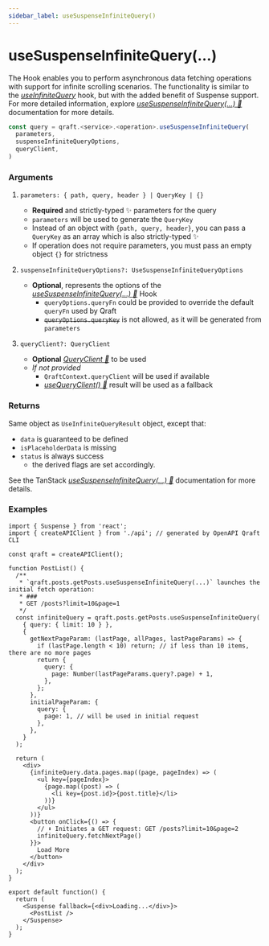 ```yaml
---
sidebar_label: useSuspenseInfiniteQuery()
---
```


# useSuspenseInfiniteQuery(...)

The Hook enables you to perform asynchronous data fetching operations with support for infinite scrolling scenarios.
The functionality is similar to the [_useInfiniteQuery_](/hooks/useInfiniteQuery.mdx) hook, but with the added benefit
of Suspense support.
For more detailed information, explore [_useSuspenseInfiniteQuery(...) 🌴_](https://tanstack.com/query/latest/docs/framework/react/reference/useSuspenseInfiniteQuery) documentation for more details.

```ts
const query = qraft.<service>.<operation>.useSuspenseInfiniteQuery(
  parameters,
  suspenseInfiniteQueryOptions,
  queryClient,
)
```

### Arguments

1.  `parameters: { path, query, header } | QueryKey | {}`
    - **Required** and strictly-typed ✨ parameters for the query
    - `parameters` will be used to generate the `QueryKey`
    - Instead of an object with `{path, query, header}`, you can pass a `QueryKey` as an array
      which is also strictly-typed ✨
    - If operation does not require parameters, you must pass an empty object `{}` for strictness

2.  `suspenseInfiniteQueryOptions?: UseSuspenseInfiniteQueryOptions`
    - **Optional**, represents the options of the
      [_useSuspenseInfiniteQuery(...) 🌴_](https://tanstack.com/query/latest/docs/framework/react/reference/useSuspenseInfiniteQuery)
      Hook
      - `queryOptions.queryFn` could be provided to override the default `queryFn` used by Qraft
      - ~~`queryOptions.queryKey`~~ is not allowed, as it will be generated from `parameters`

3.  `queryClient?: QueryClient`
    - **Optional** [_QueryClient 🌴_](https://tanstack.com/query/latest/docs/reference/QueryClient) to be used
    - _If not provided_
      - `QraftContext.queryClient` will be used if available
      - [_useQueryClient() 🌴_](https://tanstack.com/query/latest/docs/framework/react/reference/useQueryClient)
        result will be used as a fallback

### Returns

Same object as `UseInfiniteQueryResult` object, except that:

- `data` is guaranteed to be defined
- `isPlaceholderData` is missing
- `status` is always success
  - the derived flags are set accordingly.

See the TanStack [_useSuspenseInfiniteQuery(...) 🌴_](https://tanstack.com/query/latest/docs/framework/react/reference/useSuspenseInfiniteQuery#:~:text=placeholderData-,Returns,-Same%20object%20as)
documentation for more details.

### Examples

```tsx title="src/PostList.tsx"
import { Suspense } from 'react';
import { createAPIClient } from './api'; // generated by OpenAPI Qraft CLI

const qraft = createAPIClient();

function PostList() {
  /**
   * `qraft.posts.getPosts.useSuspenseInfiniteQuery(...)` launches the initial fetch operation:
   * ###
   * GET /posts?limit=10&page=1
   */
  const infiniteQuery = qraft.posts.getPosts.useSuspenseInfiniteQuery(
    { query: { limit: 10 } },
    {
      getNextPageParam: (lastPage, allPages, lastPageParams) => {
        if (lastPage.length < 10) return; // if less than 10 items, there are no more pages
        return {
          query: {
            page: Number(lastPageParams.query?.page) + 1,
          },
        };
      },
      initialPageParam: {
        query: {
          page: 1, // will be used in initial request
        },
      },
    }
  );

  return (
    <div>
      {infiniteQuery.data.pages.map((page, pageIndex) => (
        <ul key={pageIndex}>
          {page.map((post) => (
            <li key={post.id}>{post.title}</li>
          ))}
        </ul>
      ))}
      <button onClick={() => {
        // ⬇︎ Initiates a GET request: GET /posts?limit=10&page=2
        infiniteQuery.fetchNextPage()
      }}>
        Load More
      </button>
    </div>
  );
}

export default function() {
  return (
    <Suspense fallback={<div>Loading...</div>}>
      <PostList />
    </Suspense>
  );
}
```
